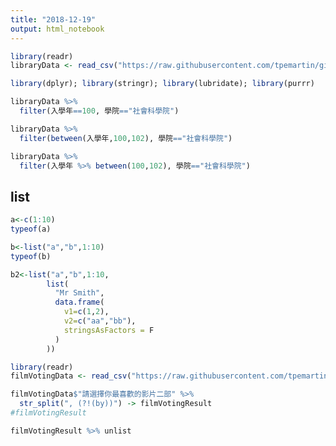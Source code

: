 ```yaml
---
title: "2018-12-19"
output: html_notebook
---
```


```r
library(readr)
libraryData <- read_csv("https://raw.githubusercontent.com/tpemartin/github-data/master/library100_102.csv")
```

```r
library(dplyr); library(stringr); library(lubridate); library(purrr)
```


```r
libraryData %>%
  filter(入學年==100, 學院=="社會科學院")
```

```r
libraryData %>%
  filter(between(入學年,100,102), 學院=="社會科學院")
```

```r
libraryData %>%
  filter(入學年 %>% between(100,102), 學院=="社會科學院")
```

## list
```r
a<-c(1:10)
typeof(a)
```

```r
b<-list("a","b",1:10)
typeof(b)
```

```r
b2<-list("a","b",1:10,
        list(
          "Mr Smith",
          data.frame(
            v1=c(1,2),
            v2=c("aa","bb"),
            stringsAsFactors = F
          )
        ))
```

```r
library(readr)
filmVotingData <- read_csv("https://raw.githubusercontent.com/tpemartin/course-107-1-programming-for-data-science/master/data/%E7%AC%AC%E4%B8%89%E5%B1%86%E7%B6%93%E6%BF%9F%E6%92%AD%E5%AE%A2%E7%AB%B6%E8%B3%BD%E5%8F%83%E8%B3%BD%E4%BD%9C%E5%93%81%E6%8A%95%E7%A5%A8%E7%B5%90%E6%9E%9C%E6%A8%A3%E6%9C%AC%20-%20Sheet1.csv")
```

```r
filmVotingData$"請選擇你最喜歡的影片二部" %>%
  str_split(", (?!(by))") -> filmVotingResult
#filmVotingResult
```

```r
filmVotingResult %>% unlist 
```

```r

```

